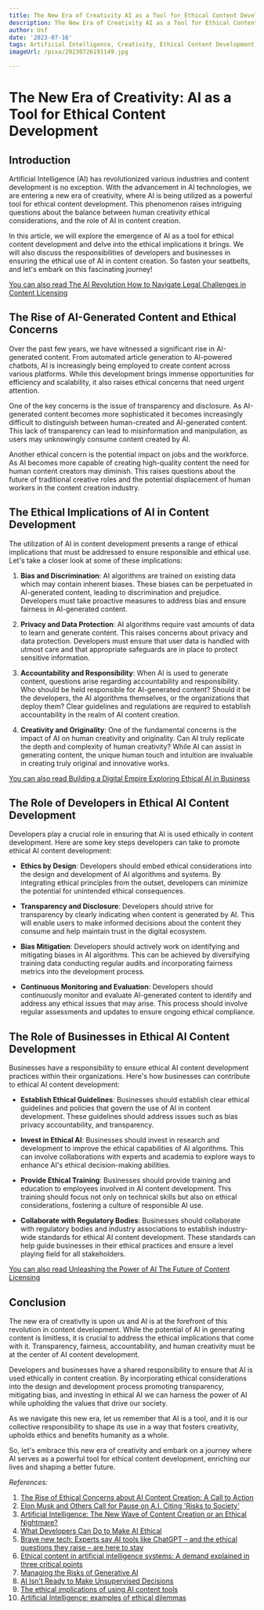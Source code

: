 ```yaml
---
title: The New Era of Creativity AI as a Tool for Ethical Content Development
description: The New Era of Creativity AI as a Tool for Ethical Content Development
author: Usf
date: '2023-07-16'
tags: Artificial Intelligence, Creativity, Ethical Content Development, Technology
imageUrl: /pixa/20230726191149.jpg

---
```

# The New Era of Creativity: AI as a  Tool for  Ethical Content Development

## Introduction

Artificial Intelligence (AI)  has revolutionized various industries and content development is no exception. With the advancement  in AI technologies,  we are entering a new era of creativity, where AI is being  utilized as a powerful tool for ethical content development. This phenomenon raises  intriguing questions about  the balance between human creativity ethical considerations, and  the role of AI in content creation.

In  this article, we will explore the emergence of AI as a tool for ethical  content development and delve  into the ethical implications it brings. We will also discuss the responsibilities of developers and businesses  in ensuring the ethical  use  of AI in content creation. So fasten your seatbelts, and let's embark  on this fascinating journey!

[You  can also read The AI Revolution How  to Navigate Legal Challenges in Content Licensing](The%20AI%20Revolution%20How%20to%20Navigate%20Legal%20Challenges%20in%20Content%20Licensing)


## The  Rise of AI-Generated Content and Ethical Concerns

Over the past few years, we have witnessed  a significant rise in AI-generated content. From automated article generation to AI-powered chatbots, AI is increasingly being employed to  create content across various  platforms. While this development brings immense opportunities for efficiency and  scalability, it  also raises ethical concerns that  need urgent attention.

One of the key concerns is the  issue  of transparency and disclosure. As AI-generated content becomes more sophisticated it becomes increasingly  difficult to distinguish between human-created and AI-generated content. This lack of transparency  can lead to misinformation and  manipulation,  as users may unknowingly consume content created by AI.

Another ethical concern is the potential impact on jobs and  the workforce. As AI becomes more capable of  creating high-quality  content the need for human content creators may diminish. This raises questions about the future of traditional creative roles and the potential displacement of human workers in the content creation industry.

## The Ethical Implications of AI in Content Development

The utilization  of  AI in content development presents a range of ethical implications that must be addressed to ensure responsible and ethical use. Let's take a closer look at some  of  these implications:

1. **Bias and Discrimination**: AI algorithms are trained on  existing data which  may contain inherent biases. These biases can be perpetuated  in AI-generated content, leading to discrimination and prejudice.  Developers must take proactive measures to address bias and ensure fairness in AI-generated content.

2. **Privacy and Data Protection**:  AI algorithms  require vast amounts of  data to learn and generate content. This raises concerns about privacy and data protection. Developers must  ensure that user data is handled with utmost care and that  appropriate safeguards are in place to protect sensitive information.

3. **Accountability and Responsibility**: When AI is  used to generate content, questions arise regarding accountability and responsibility.  Who should be held responsible for AI-generated content? Should it be the developers, the AI algorithms themselves, or the organizations that deploy them? Clear  guidelines and regulations are required to establish accountability  in the realm of AI content creation.

4. **Creativity and Originality**: One of the fundamental concerns is the impact of AI on human creativity and originality. Can AI truly replicate the depth and complexity of human creativity? While AI can  assist in generating content, the unique human touch  and intuition are invaluable in creating truly original and  innovative works.

[You can also read Building a Digital Empire Exploring Ethical AI in Business](Building%20a%20Digital%20Empire%20Exploring%20Ethical%20AI%20in%20Business)


##  The Role of  Developers in Ethical AI Content Development

Developers  play a crucial role in ensuring that AI is used ethically in content development. Here are some key steps developers can  take to promote ethical AI content development:

- **Ethics by Design**: Developers should embed ethical considerations into the design and development of AI algorithms and systems. By integrating ethical principles from the outset, developers can minimize the potential for unintended  ethical consequences.

- **Transparency and Disclosure**: Developers should strive for transparency  by clearly indicating when  content is generated by AI. This will enable users to make informed decisions about the content they consume and  help maintain trust in  the digital ecosystem.

- **Bias Mitigation**: Developers  should  actively work on identifying and mitigating biases in AI algorithms. This  can be achieved  by diversifying training data conducting regular  audits and incorporating fairness metrics into the development process.

- **Continuous Monitoring and Evaluation**: Developers  should continuously monitor and evaluate AI-generated content to identify and address any ethical  issues that  may  arise. This process should involve regular assessments and updates to ensure ongoing ethical compliance.

## The Role of Businesses in Ethical AI Content Development

Businesses have a responsibility  to ensure ethical AI content development practices  within their organizations. Here's how businesses can contribute to ethical AI  content development:

- **Establish Ethical Guidelines**: Businesses should establish  clear ethical  guidelines  and policies that govern the use of AI in content development. These guidelines should address issues  such  as bias privacy accountability, and transparency.

- **Invest in Ethical AI**: Businesses should invest in research and development  to  improve the ethical  capabilities of AI algorithms. This can involve  collaborations with experts and academia to  explore  ways to enhance AI's ethical decision-making abilities.

-  **Provide  Ethical Training**: Businesses should provide training and education to employees involved in AI  content development. This training should focus not only on  technical skills but also  on ethical considerations, fostering a culture of responsible AI use.

- **Collaborate  with Regulatory Bodies**: Businesses should collaborate with regulatory bodies and industry associations to establish industry-wide standards  for ethical AI content development.  These standards can help guide  businesses in their ethical practices and ensure a level playing field for all stakeholders.

[You can also read Unleashing the Power of AI The Future of Content Licensing](Unleashing%20the%20Power%20of%20AI%20The%20Future%20of%20Content%20Licensing)


## Conclusion

The new era  of creativity is upon us and AI is at  the  forefront  of this revolution in content development. While the potential of AI in generating content  is limitless, it is crucial to address the ethical implications that come with it.  Transparency, fairness, accountability, and human creativity must be at the center of  AI content development.

Developers and businesses have a shared responsibility to ensure that AI is used ethically in content creation. By incorporating ethical considerations into the design and development process promoting transparency, mitigating bias, and investing in ethical AI we can harness the power of AI while upholding the values that drive our society.

As we navigate this new era, let us remember that AI is a tool, and it is  our collective responsibility  to shape its use in a way that fosters  creativity, upholds ethics and benefits humanity as a whole.

So, let's embrace this new era of creativity and embark on a journey where AI serves as a powerful tool for ethical content development, enriching our lives and shaping a better future.

*References:*

1. [The  Rise of Ethical Concerns about  AI Content Creation: A Call to Action](https://www.computer.org/publications/tech-news/trends/ethical-concerns-on-ai-content-creation)
2. [Elon Musk and Others Call for Pause on  A.I. Citing 'Risks  to Society'](https://www.nytimes.com/2023/03/29/technology/ai-artificial-intelligence-musk-risks.html)
3. [Artificial Intelligence: The New Wave of Content Creation or an Ethical Nightmare?](https://www.du.edu/news/artificial-intelligence-new-wave-content-creation-or-ethical-nightmare)
4. [What Developers Can Do to  Make AI Ethical](https://thenewstack.io/what-developers-can-do-to-make-ai-ethical/)
5. [Brave new tech: Experts say AI tools like ChatGPT –  and  the ethical  questions they raise – are here to stay](https://www.utoronto.ca/news/brave-new-tech-experts-say-ai-tools-chatgpt-and-ethical-questions-they-raise-are-here-stay)
6.  [Ethical  content in  artificial intelligence systems: A  demand explained in three critical points](https://www.frontiersin.org/articles/10.3389/fpsyg.2023.1074787/full)
7. [Managing the Risks  of Generative AI](https://hbr.org/2023/06/managing-the-risks-of-generative-ai)
8. [AI Isn't Ready to Make  Unsupervised Decisions](https://hbr.org/2022/09/ai-isnt-ready-to-make-unsupervised-decisions)
9. [The ethical implications of using AI content tools](https://aicontentfy.com/en/blog/ethical-implications-of-using-ai-content-tools)
10. [Artificial Intelligence: examples of ethical dilemmas](https://www.unesco.org/en/artificial-intelligence/recommendation-ethics/cases)